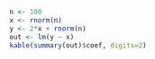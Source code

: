 ```r
n <- 100
x <- rnorm(n)
y <- 2*x + rnorm(n)
out <- lm(y ~ x)
kable(summary(out)$coef, digits=2)
```
